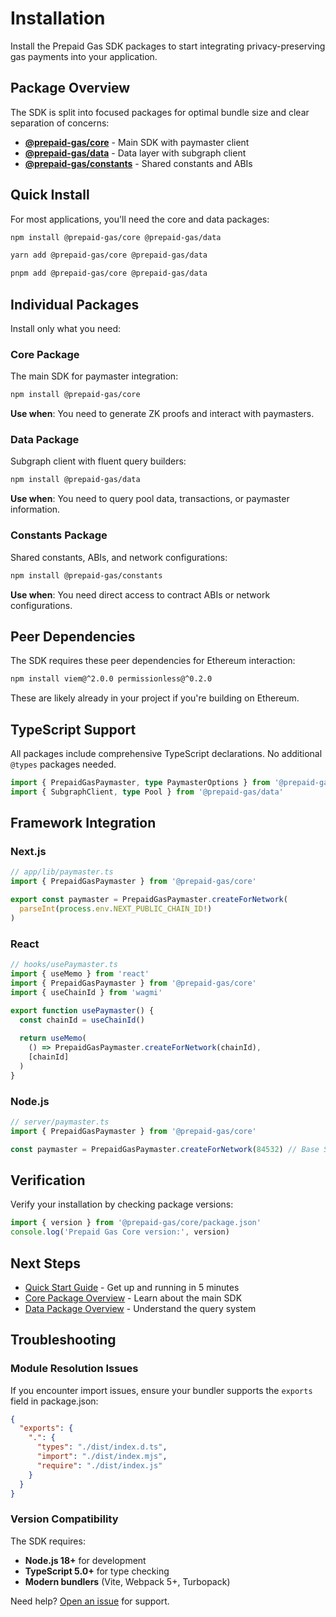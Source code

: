 # Installation

Install the Prepaid Gas SDK packages to start integrating privacy-preserving gas payments into your application.

## Package Overview

The SDK is split into focused packages for optimal bundle size and clear separation of concerns:

- **[@prepaid-gas/core](https://www.npmjs.com/package/@prepaid-gas/core)** - Main SDK with paymaster client
- **[@prepaid-gas/data](https://www.npmjs.com/package/@prepaid-gas/data)** - Data layer with subgraph client  
- **[@prepaid-gas/constants](https://www.npmjs.com/package/@prepaid-gas/constants)** - Shared constants and ABIs

## Quick Install

For most applications, you'll need the core and data packages:

```bash
npm install @prepaid-gas/core @prepaid-gas/data
```

```bash
yarn add @prepaid-gas/core @prepaid-gas/data
```

```bash
pnpm add @prepaid-gas/core @prepaid-gas/data
```

## Individual Packages

Install only what you need:

### Core Package
The main SDK for paymaster integration:

```bash
npm install @prepaid-gas/core
```

**Use when**: You need to generate ZK proofs and interact with paymasters.

### Data Package  
Subgraph client with fluent query builders:

```bash
npm install @prepaid-gas/data
```

**Use when**: You need to query pool data, transactions, or paymaster information.

### Constants Package
Shared constants, ABIs, and network configurations:

```bash
npm install @prepaid-gas/constants
```

**Use when**: You need direct access to contract ABIs or network configurations.

## Peer Dependencies

The SDK requires these peer dependencies for Ethereum interaction:

```bash
npm install viem@^2.0.0 permissionless@^0.2.0
```

These are likely already in your project if you're building on Ethereum.

## TypeScript Support

All packages include comprehensive TypeScript declarations. No additional `@types` packages needed.

```typescript
import { PrepaidGasPaymaster, type PaymasterOptions } from '@prepaid-gas/core'
import { SubgraphClient, type Pool } from '@prepaid-gas/data'
```

## Framework Integration

### Next.js

```typescript
// app/lib/paymaster.ts
import { PrepaidGasPaymaster } from '@prepaid-gas/core'

export const paymaster = PrepaidGasPaymaster.createForNetwork(
  parseInt(process.env.NEXT_PUBLIC_CHAIN_ID!)
)
```

### React

```typescript  
// hooks/usePaymaster.ts
import { useMemo } from 'react'
import { PrepaidGasPaymaster } from '@prepaid-gas/core'
import { useChainId } from 'wagmi'

export function usePaymaster() {
  const chainId = useChainId()
  
  return useMemo(
    () => PrepaidGasPaymaster.createForNetwork(chainId),
    [chainId]
  )
}
```

### Node.js

```typescript
// server/paymaster.ts  
import { PrepaidGasPaymaster } from '@prepaid-gas/core'

const paymaster = PrepaidGasPaymaster.createForNetwork(84532) // Base Sepolia
```

## Verification

Verify your installation by checking package versions:

```typescript
import { version } from '@prepaid-gas/core/package.json'
console.log('Prepaid Gas Core version:', version)
```

## Next Steps

- [Quick Start Guide](/quick-start) - Get up and running in 5 minutes
- [Core Package Overview](/core/) - Learn about the main SDK
- [Data Package Overview](/data/) - Understand the query system

## Troubleshooting

### Module Resolution Issues

If you encounter import issues, ensure your bundler supports the `exports` field in package.json:

```json
{
  "exports": {
    ".": {
      "types": "./dist/index.d.ts",
      "import": "./dist/index.mjs", 
      "require": "./dist/index.js"
    }
  }
}
```

### Version Compatibility

The SDK requires:
- **Node.js 18+** for development
- **TypeScript 5.0+** for type checking
- **Modern bundlers** (Vite, Webpack 5+, Turbopack)

Need help? [Open an issue](https://github.com/your-org/prepaid-gas-packages/issues) for support.